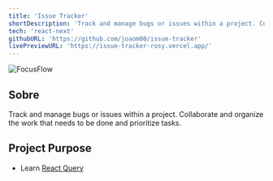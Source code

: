 ```yaml
---
title: 'Issue Tracker'
shortDescription: 'Track and manage bugs or issues within a project. Collaborate and organize the work that needs to be done and prioritize tasks.'
tech: 'react-next'
githubURL: 'https://github.com/joaom00/issue-tracker'
livePreviewURL: 'https://issue-tracker-rosy.vercel.app/'
---
```


<img src="https://raw.githubusercontent.com/joaom00/issue-tracker/main/.github/banner.png" alt="FocusFlow" />

## Sobre

Track and manage bugs or issues within a project. Collaborate and organize the work that needs to be done and prioritize tasks.

## Project Purpose

- Learn [React Query](https://tanstack.com/query/v4)
